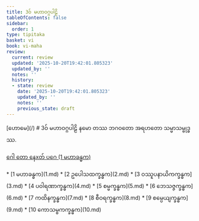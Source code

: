 ```yaml
---
title: 3ဝ် မဟာဝဂ္ဂပါဠိ
tableOfContents: false
sidebar:
  order: 1
type: tipitaka
basket: vi
book: vi-maha
review:
  current: review
  updated: '2025-10-20T19:42:01.805323'
  updated_by: ''
  notes: ''
  history:
  - state: review
    date: '2025-10-20T19:42:01.805323'
    updated_by: ''
    notes: ''
    previous_state: draft
---
```



<ReviewStatus review={frontmatter.review} showDetails={true} />

<HypothesisAnnotation frontmatter={frontmatter} />


<Paragraph type="center" book="vi-maha">
[ဟောမေ](/)
</Paragraph>

<Paragraph type="center" book="vi-maha">
# 3ဝ် မဟာဝဂ္ဂပါဠိ
</Paragraph>

<Paragraph number="1" type="center" book="vi-maha">
နမော တဿ ဘဂဝတော အရဟတော သမ္မာသမ္ဗုဒ္ဓဿ.

[ဂေါ တော နေxတ် ပဂေ (1 မဟာခန္ဓက)](1.md)



</Paragraph>

<TableOfContents book="vi-maha" section="3">
* [1 မဟာခန္ဓက](1.md)
* [2 ဥပေါသထက္ခန္ဓက](2.md)
* [3 ဝဿူပနာယိကက္ခန္ဓက](3.md)
* [4 ပဝါရဏာက္ခန္ဓက](4.md)
* [5 စမ္မက္ခန္ဓက](5.md)
* [6 ဘေသဇ္ဇက္ခန္ဓက](6.md)
* [7 ကထိနက္ခန္ဓက](7.md)
* [8 စီဝရက္ခန္ဓက](8.md)
* [9 စမ္ပေယျက္ခန္ဓက](9.md)
* [10 ကောသမ္ဗကက္ခန္ဓက](10.md)
</TableOfContents>